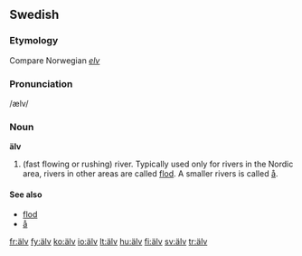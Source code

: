 {{see|alv}}
==Swedish==

===Etymology===
Compare Norwegian ''[[elv]]''

===Pronunciation===
/ælv/

===Noun===
{{sv-noun-reg-ar}}
'''älv''' {{c}}

# (fast flowing or rushing) river. Typically used only for rivers in the Nordic area, rivers in other areas are called [[flod]]. A smaller rivers is called [[å]].

====See also====
*[[flod]]
*[[å]]

[[fr:älv]]
[[fy:älv]]
[[ko:älv]]
[[io:älv]]
[[lt:älv]]
[[hu:älv]]
[[fi:älv]]
[[sv:älv]]
[[tr:älv]]